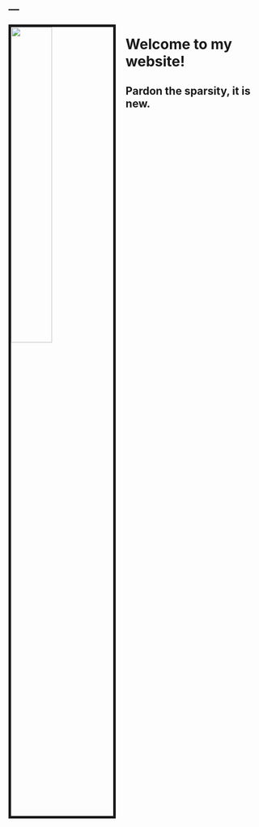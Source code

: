 ---
---

<img src="images/AndrewHFarkasArch_inv.JPG" style="width:40%; border:5px solid; margin-right: 20px" align="left">

# Welcome to my website! 

## Pardon the sparsity, it is new.